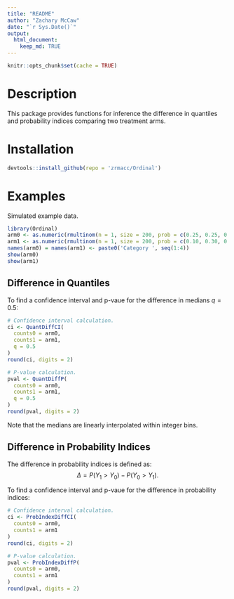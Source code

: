 ```yaml
---
title: "README"
author: "Zachary McCaw"
date: "`r Sys.Date()`"
output: 
  html_document: 
    keep_md: TRUE
--- 
```


```r
knitr::opts_chunk$set(cache = TRUE)
```

# Description

This package provides functions for inference the difference in quantiles and probability indices comparing two treatment arms. 

# Installation

```R
devtools::install_github(repo = 'zrmacc/Ordinal')
```

# Examples

Simulated example data. 

```R
library(Ordinal)
arm0 <- as.numeric(rmultinom(n = 1, size = 200, prob = c(0.25, 0.25, 0.25, 0.25)))
arm1 <- as.numeric(rmultinom(n = 1, size = 200, prob = c(0.10, 0.30, 0.30, 0.30)))
names(arm0) = names(arm1) <- paste0('Category ', seq(1:4))
show(arm0)
show(arm1)
```

## Difference in Quantiles

To find a confidence interval and p-vaue for the difference in medians $q = 0.5$:
```r
# Confidence interval calculation.
ci <- QuantDiffCI(
  counts0 = arm0,
  counts1 = arm1,
  q = 0.5
)
round(ci, digits = 2)

# P-value calculation. 
pval <- QuantDiffP(
  counts0 = arm0,
  counts1 = arm1,
  q = 0.5
)
round(pval, digits = 2)
```

Note that the medians are linearly interpolated within integer bins. 

## Difference in Probability Indices

The difference in probability indices is defined as:
$$
\Delta = P(Y_{1} > Y_{0}) - P(Y_{0} > Y_{1}).
$$

To find a confidence interval and p-vaue for the difference in probability indices:
```r
# Confidence interval calculation.
ci <- ProbIndexDiffCI(
  counts0 = arm0,
  counts1 = arm1
)
round(ci, digits = 2)

# P-value calculation. 
pval <- ProbIndexDiffP(
  counts0 = arm0,
  counts1 = arm1
)
round(pval, digits = 2)
```